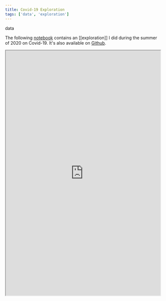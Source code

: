 ```yaml
---
title: Covid-19 Exploration
tags: ['data', 'exploration']
---
```


<link
  rel="stylesheet"
  href="https://cdn.jsdelivr.net/npm/katex@0.11.0/dist/katex.min.css"
  integrity="sha384-BdGj8xC2eZkQaxoQ8nSLefg4AV4/AwB3Fj+8SUSo7pnKP6Eoy18liIKTPn9oBYNG"
  crossOrigin="anonymous"
/>

<NoteTag color="beige">data</NoteTag>

The following [notebook](https://github.com/m-arti/covid-19/blob/main/Covid-19%20Exploration.nb) contains an [[exploration]] I did during the summer of 2020 on Covid-19. It's also available on [Github](https://github.com/m-arti/covid-19).

<iframe src="https://www.wolframcloud.com/view?url=https://raw.githubusercontent.com/m-arti/covid-19/main/Covid-19 Exploration.nb" width="100%" height="800"></iframe>
